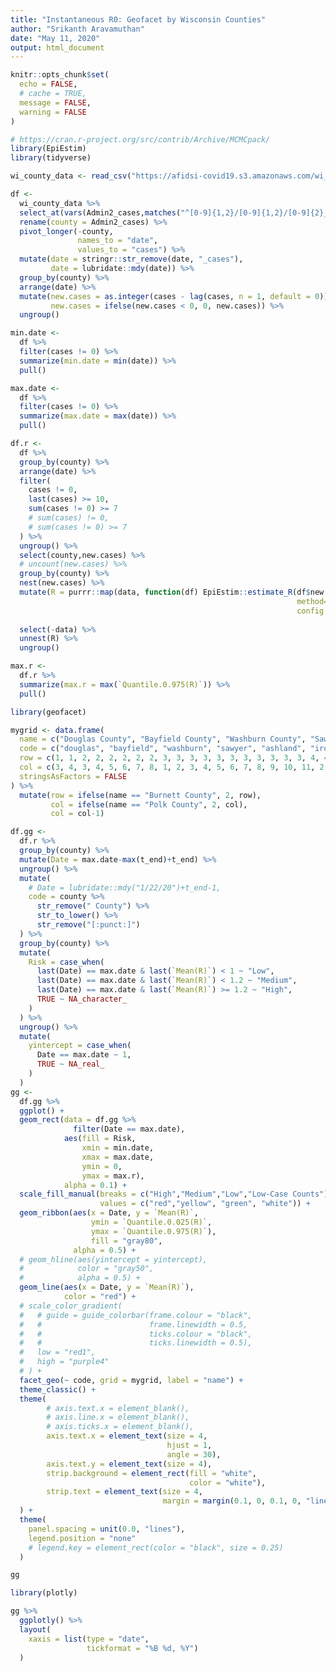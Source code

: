 ```yaml
---
title: "Instantaneous R0: Geofacet by Wisconsin Counties"
author: "Srikanth Aravamuthan"
date: "May 11, 2020"
output: html_document
---
```


```r
knitr::opts_chunk$set(
  echo = FALSE,
  # cache = TRUE, 
  message = FALSE,
  warning = FALSE 
)

# https://cran.r-project.org/src/contrib/Archive/MCMCpack/
library(EpiEstim)
library(tidyverse)

```

```r
wi_county_data <- read_csv("https://afidsi-covid19.s3.amazonaws.com/wi_county_data.csv")

df <- 
  wi_county_data %>% 
  select_at(vars(Admin2_cases,matches("^[0-9]{1,2}/[0-9]{1,2}/[0-9]{2}_cases"))) %>% 
  rename(county = Admin2_cases) %>% 
  pivot_longer(-county,
               names_to = "date",
               values_to = "cases") %>% 
  mutate(date = stringr::str_remove(date, "_cases"),
         date = lubridate::mdy(date)) %>% 
  group_by(county) %>% 
  arrange(date) %>% 
  mutate(new.cases = as.integer(cases - lag(cases, n = 1, default = 0)),
         new.cases = ifelse(new.cases < 0, 0, new.cases)) %>% 
  ungroup()

min.date <- 
  df %>% 
  filter(cases != 0) %>% 
  summarize(min.date = min(date)) %>% 
  pull()

max.date <- 
  df %>% 
  filter(cases != 0) %>% 
  summarize(max.date = max(date)) %>% 
  pull()

```
 
```r
df.r <- 
  df %>% 
  group_by(county) %>% 
  arrange(date) %>% 
  filter(
    cases != 0,
    last(cases) >= 10,
    sum(cases != 0) >= 7
    # sum(cases) != 0,
    # sum(cases != 0) >= 7
  ) %>% 
  ungroup() %>% 
  select(county,new.cases) %>% 
  # uncount(new.cases) %>% 
  group_by(county) %>% 
  nest(new.cases) %>% 
  mutate(R = purrr::map(data, function(df) EpiEstim::estimate_R(df$new.cases, 
                                                                method="parametric_si",
                                                                config = make_config(list(mean_si = 7.5, 
                                                                                          std_si = 3.4)))$R)) %>% 
  select(-data) %>% 
  unnest(R) %>% 
  ungroup()

max.r <- 
  df.r %>% 
  summarize(max.r = max(`Quantile.0.975(R)`)) %>% 
  pull()

```



```r
library(geofacet)

mygrid <- data.frame(
  name = c("Douglas County", "Bayfield County", "Washburn County", "Sawyer County", "Ashland County", "Iron County", "Oneida County", "Vilas County", "Polk County", "Burnett County", "Barron County", "Chippewa County", "Rusk County", "Price County", "Lincoln County", "Langlade County", "Forest County", "Florence County", "Marinette County", "St. Croix County", "Dunn County", "Eau Claire County", "Clark County", "Taylor County", "Marathon County", "Shawano County", "Menominee County", "Oconto County", "Calumet County", "Door County", "Pierce County", "Pepin County", "Trempealeau County", "Jackson County", "Wood County", "Portage County", "Waushara County", "Waupaca County", "Outagamie County", "Brown County", "Kewaunee County", "Buffalo County", "La Crosse County", "Monroe County", "Juneau County", "Adams County", "Green Lake County", "Winnebago County", "Washington County", "Sheboygan County", "Manitowoc County", "Vernon County", "Richland County", "Columbia County", "Marquette County", "Dodge County", "Fond du Lac County", "Ozaukee County", "Crawford County", "Iowa County", "Sauk County", "Dane County", "Jefferson County", "Waukesha County", "Milwaukee County", "Grant County", "Lafayette County", "Green County", "Rock County", "Walworth County", "Kenosha County", "Racine County"),
  code = c("douglas", "bayfield", "washburn", "sawyer", "ashland", "iron", "oneida", "vilas", "polk", "burnett", "barron", "chippewa", "rusk", "price", "lincoln", "langlade", "forest", "florence", "marinette", "st croix", "dunn", "eau claire", "clark", "taylor", "marathon", "shawano", "menominee", "oconto", "calumet", "door", "pierce", "pepin", "trempealeau", "jackson", "wood", "portage", "waushara", "waupaca", "outagamie", "brown", "kewaunee", "buffalo", "la crosse", "monroe", "juneau", "adams", "green lake", "winnebago", "washington", "sheboygan", "manitowoc", "vernon", "richland", "columbia", "marquette", "dodge", "fond du lac", "ozaukee", "crawford", "iowa", "sauk", "dane", "jefferson", "waukesha", "milwaukee", "grant", "lafayette", "green", "rock", "walworth", "kenosha", "racine"),
  row = c(1, 1, 2, 2, 2, 2, 2, 2, 3, 3, 3, 3, 3, 3, 3, 3, 3, 3, 3, 4, 4, 4, 4, 4, 4, 4, 4, 4, 4, 4, 5, 5, 5, 5, 5, 5, 5, 5, 5, 5, 5, 6, 6, 6, 6, 6, 6, 6, 6, 6, 6, 7, 7, 7, 7, 7, 7, 7, 8, 8, 8, 8, 8, 8, 8, 9, 9, 9, 9, 9, 9, 9),
  col = c(3, 4, 3, 4, 5, 6, 7, 8, 1, 2, 3, 4, 5, 6, 7, 8, 9, 10, 11, 2, 3, 4, 5, 6, 7, 8, 9, 10, 11, 13, 2, 3, 4, 5, 6, 7, 8, 9, 10, 11, 12, 3, 4, 5, 6, 7, 8, 9, 10, 11, 12, 5, 6, 7, 8, 9, 10, 11, 5, 6, 7, 8, 9, 10, 11, 5, 6, 7, 8, 9, 10, 11),
  stringsAsFactors = FALSE
) %>% 
  mutate(row = ifelse(name == "Burnett County", 2, row),
         col = ifelse(name == "Polk County", 2, col),
         col = col-1)

```

```r
df.gg <- 
  df.r %>%
  group_by(county) %>%
  mutate(Date = max.date-max(t_end)+t_end) %>%
  ungroup() %>%
  mutate(
    # Date = lubridate::mdy("1/22/20")+t_end-1,
    code = county %>%
      str_remove(" County") %>%
      str_to_lower() %>%
      str_remove("[:punct:]")
  ) %>%
  group_by(county) %>%
  mutate(
    Risk = case_when(
      last(Date) == max.date & last(`Mean(R)`) < 1 ~ "Low",
      last(Date) == max.date & last(`Mean(R)`) < 1.2 ~ "Medium",
      last(Date) == max.date & last(`Mean(R)`) >= 1.2 ~ "High",
      TRUE ~ NA_character_
    )
  ) %>% 
  ungroup() %>%
  mutate(
    yintercept = case_when(
      Date == max.date ~ 1,
      TRUE ~ NA_real_
    )
  ) 
gg <- 
  df.gg %>% 
  ggplot() + 
  geom_rect(data = df.gg %>% 
              filter(Date == max.date),
            aes(fill = Risk,
                xmin = min.date,
                xmax = max.date,
                ymin = 0,
                ymax = max.r),
            alpha = 0.1) +
  scale_fill_manual(breaks = c("High","Medium","Low","Low-Case Counts"),
                    values = c("red","yellow", "green", "white")) +
  geom_ribbon(aes(x = Date, y = `Mean(R)`,
                  ymin = `Quantile.0.025(R)`,
                  ymax = `Quantile.0.975(R)`),
                  fill = "gray80",
              alpha = 0.5) +
  # geom_hline(aes(yintercept = yintercept),
  #            color = "gray50",
  #            alpha = 0.5) +
  geom_line(aes(x = Date, y = `Mean(R)`),
            color = "red") +
  # scale_color_gradient(
  #   # guide = guide_colorbar(frame.colour = "black",
  #   #                        frame.linewidth = 0.5,
  #   #                        ticks.colour = "black",
  #   #                        ticks.linewidth = 0.5),
  #   low = "red1",
  #   high = "purple4"
  # ) +
  facet_geo(~ code, grid = mygrid, label = "name") + 
  theme_classic() + 
  theme(
        # axis.text.x = element_blank(),
        # axis.line.x = element_blank(),
        # axis.ticks.x = element_blank(),
        axis.text.x = element_text(size = 4,
                                   hjust = 1,
                                   angle = 30),
        axis.text.y = element_text(size = 4),
        strip.background = element_rect(fill = "white",
                                        color = "white"),
        strip.text = element_text(size = 4,
                                  margin = margin(0.1, 0, 0.1, 0, "lines"))
  ) + 
  theme(
    panel.spacing = unit(0.0, "lines"),
    legend.position = "none"
    # legend.key = element_rect(color = "black", size = 0.25)
  )

gg

```

```r
library(plotly)

gg %>% 
  ggplotly() %>% 
  layout(
    xaxis = list(type = "date",
                 tickformat = "%B %d, %Y")
  )

```
